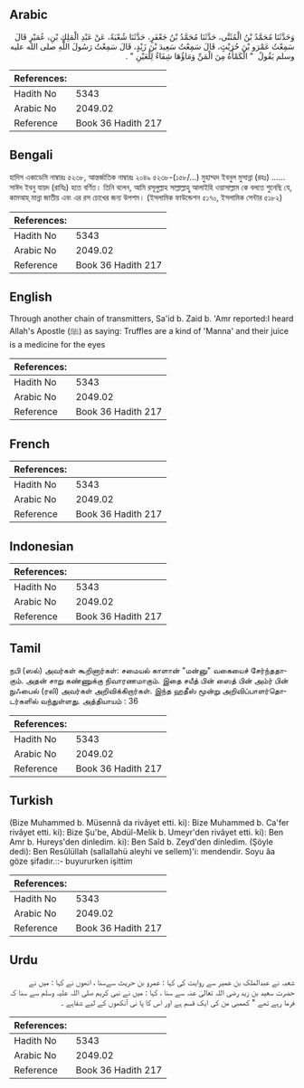 ## Arabic


<div dir="rtl" lang="ar" style={{fontSize:'larger',backgroundColor:'#f8f9fa',padding:20}}>
وَحَدَّثَنَا مُحَمَّدُ بْنُ الْمُثَنَّى، حَدَّثَنَا مُحَمَّدُ بْنُ جَعْفَرٍ، حَدَّثَنَا شُعْبَةُ، عَنْ عَبْدِ الْمَلِكِ بْنِ، عُمَيْرٍ قَالَ سَمِعْتُ عَمْرَو بْنَ حُرَيْثٍ، قَالَ سَمِعْتُ سَعِيدَ بْنَ زَيْدٍ، قَالَ سَمِعْتُ رَسُولَ اللَّهِ صلى الله عليه وسلم يَقُولُ ‏ "‏ الْكَمْأَةُ مِنَ الْمَنِّ وَمَاؤُهَا شِفَاءٌ لِلْعَيْنِ ‏"‏ ‏.‏
</div>
<div style={{backgroundColor:'#f8f9fa',padding:20, marginBottom: 10}}><table> <thead> <tr> <th>References:</th> <th></th> </tr> </thead> <tbody><tr><td>Hadith No</td><td>5343</td></tr><tr><td>Arabic No</td><td>2049.02</td></tr><tr><td>Reference</td><td>Book 36 Hadith 217</td></tr></tbody></table></div>

## Bengali


<div dir="ltr" lang="bn" style={{fontSize:'larger',backgroundColor:'#f8f9fa',padding:20}}>
হাদিস একাডেমি নাম্বারঃ ৫২৩৮, আন্তর্জাতিক নাম্বারঃ ২০৪৯ ৫২৩৮-(১৫৮/...) মুহাম্মদ ইবনুল মুসান্না (রহঃ) ...... সাঈদ ইবনু যায়দ (রাযিঃ) হতে বর্ণিত। তিনি বলেন, আমি রসূলুল্লাহ সাল্লাল্লাহু আলাইহি ওয়াসাল্লাম কে বলতে শুনেছি যে, কামআহ্ মান্না জাতীয় এবং এর রস চোখের জন্য উপশম। (ইসলামিক ফাউন্ডেশন ৫১৭০, ইসলামিক সেন্টার ৫১৮২)
</div>
<div style={{backgroundColor:'#f8f9fa',padding:20, marginBottom: 10}}><table> <thead> <tr> <th>References:</th> <th></th> </tr> </thead> <tbody><tr><td>Hadith No</td><td>5343</td></tr><tr><td>Arabic No</td><td>2049.02</td></tr><tr><td>Reference</td><td>Book 36 Hadith 217</td></tr></tbody></table></div>

## English


<div dir="ltr" lang="en" style={{fontSize:'larger',backgroundColor:'#f8f9fa',padding:20}}>
Through another chain of transmitters, Sa'id b. Zaid b. 'Amr reported:I heard Allah's Apostle (ﷺ) as saying: Truffles are a kind of 'Manna' and their juice is a medicine for the eyes
</div>
<div style={{backgroundColor:'#f8f9fa',padding:20, marginBottom: 10}}><table> <thead> <tr> <th>References:</th> <th></th> </tr> </thead> <tbody><tr><td>Hadith No</td><td>5343</td></tr><tr><td>Arabic No</td><td>2049.02</td></tr><tr><td>Reference</td><td>Book 36 Hadith 217</td></tr></tbody></table></div>

## French


<div dir="ltr" lang="fr" style={{fontSize:'larger',backgroundColor:'#f8f9fa',padding:20}}>

</div>
<div style={{backgroundColor:'#f8f9fa',padding:20, marginBottom: 10}}><table> <thead> <tr> <th>References:</th> <th></th> </tr> </thead> <tbody><tr><td>Hadith No</td><td>5343</td></tr><tr><td>Arabic No</td><td>2049.02</td></tr><tr><td>Reference</td><td>Book 36 Hadith 217</td></tr></tbody></table></div>

## Indonesian


<div dir="ltr" lang="id" style={{fontSize:'larger',backgroundColor:'#f8f9fa',padding:20}}>

</div>
<div style={{backgroundColor:'#f8f9fa',padding:20, marginBottom: 10}}><table> <thead> <tr> <th>References:</th> <th></th> </tr> </thead> <tbody><tr><td>Hadith No</td><td>5343</td></tr><tr><td>Arabic No</td><td>2049.02</td></tr><tr><td>Reference</td><td>Book 36 Hadith 217</td></tr></tbody></table></div>

## Tamil


<div dir="ltr" lang="ta" style={{fontSize:'larger',backgroundColor:'#f8f9fa',padding:20}}>
நபி (ஸல்) அவர்கள் கூறினார்கள்: சமையல் காளான் "மன்னு" வகையைச் சேர்ந்ததாகும். அதன் சாறு கண்ணுக்கு நிவாரணமாகும். இதை சயீத் பின் ஸைத் பின் அம்ர் பின் நுஃபைல் (ரலி) அவர்கள் அறிவிக்கிறார்கள். இந்த ஹதீஸ் மூன்று அறிவிப்பாளர்தொடர்களில் வந்துள்ளது. அத்தியாயம் : 36
</div>
<div style={{backgroundColor:'#f8f9fa',padding:20, marginBottom: 10}}><table> <thead> <tr> <th>References:</th> <th></th> </tr> </thead> <tbody><tr><td>Hadith No</td><td>5343</td></tr><tr><td>Arabic No</td><td>2049.02</td></tr><tr><td>Reference</td><td>Book 36 Hadith 217</td></tr></tbody></table></div>

## Turkish


<div dir="ltr" lang="tr" style={{fontSize:'larger',backgroundColor:'#f8f9fa',padding:20}}>
(Bize Muhammed b. Müsennâ da rivâyet etti. ki): Bize Muhammed b. Ca'fer rivâyet etti. ki): Bize Şu'be, Abdül-Melik b. Umeyr'den rivâyet etti. ki): Ben Amr b. Hureys'den dinledim. ki): Ben Saîd b. Zeyd'den dinledim. (Şöyle dedi): Ben Resûlüllah (sallallahü aleyhi ve sellem)'i: mendendir. Soyu âa göze şifadır.::- buyururken işittim
</div>
<div style={{backgroundColor:'#f8f9fa',padding:20, marginBottom: 10}}><table> <thead> <tr> <th>References:</th> <th></th> </tr> </thead> <tbody><tr><td>Hadith No</td><td>5343</td></tr><tr><td>Arabic No</td><td>2049.02</td></tr><tr><td>Reference</td><td>Book 36 Hadith 217</td></tr></tbody></table></div>

## Urdu


<div dir="rtl" lang="ur" style={{fontSize:'larger',backgroundColor:'#f8f9fa',padding:20}}>
شعبہ نے عبدالملک بن عمیر سے روایت کی کہا : عمرو بن حریث سےسنا ، انھوں نے کہا : میں نے حضرت سعید بن زید رضی اللہ تعالیٰ عنہ سے سنا ، کہا : میں نے نبی کریم صلی اللہ علیہ وسلم سے سنا کہ فرما رہے تھے " کھمبی من کی ایک قسم ہے اور اس کا پا نی آنکھوں کے لیے شفاہے ۔
</div>
<div style={{backgroundColor:'#f8f9fa',padding:20, marginBottom: 10}}><table> <thead> <tr> <th>References:</th> <th></th> </tr> </thead> <tbody><tr><td>Hadith No</td><td>5343</td></tr><tr><td>Arabic No</td><td>2049.02</td></tr><tr><td>Reference</td><td>Book 36 Hadith 217</td></tr></tbody></table></div>